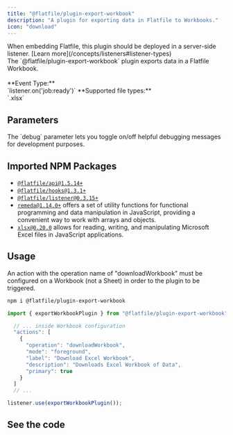 ```yaml
---
title: "@flatfile/plugin-export-workbook"
description: "A plugin for exporting data in Flatfile to Workbooks."
icon: "download"
---
```


<Warning>
  When embedding Flatfile, this plugin should be deployed in a server-side
  listener. [Learn more](/concepts/listeners#listener-types)
</Warning>

<CardGroup cols={1}>
  <Card title="@flatfile/plugin-export-workbook" icon="download">
    <br />
    The `@flatfile/plugin-export-workbook` plugin exports data in a Flatfile Workbook.
    <br />
    <br />
    **Event Type:**
    <br />
    `listener.on('job:ready')` **Supported file types:**
    <br />
    `.xlsx`
  </Card>
</CardGroup>

## Parameters

<ParamField path="debug" type="boolean">
  The `debug` parameter lets you toggle on/off helpful debugging messages for
  development purposes.
</ParamField>

## Imported NPM Packages

- [`@flatfile/api@1.5.14+`](https://www.npmjs.com/package/@flatfile/api)
- [`@flatfile/hooks@1.3.1+`](https://www.npmjs.com/package/@flatfile/hooks)
- [`@flatfile/listener@0.3.15+`](https://www.npmjs.com/package/@flatfile/listener)
- [`remeda@1.14.0+`](https://remedajs.com/) offers a set of utility functions for functional programming and data manipulation in JavaScript, providing a convenient way to work with arrays and objects.
- [`xlsx@0.20.0`](https://sheetjs.com/) allows for reading, writing, and manipulating Microsoft Excel files in JavaScript applications.

## Usage

An action with the operation name of "downloadWorkbook" must be configured on a Workbook (not a Sheet) in order to the plugin to be triggered.

```bash install
npm i @flatfile/plugin-export-workbook
```

```ts import
import { exportWorkbookPlugin } from "@flatfile/plugin-export-workbook";
```

```ts workbook.config.json
  // ... inside Workbook configuration
  "actions": [
    {
      "operation": "downloadWorkbook",
      "mode": "foreground",
      "label": "Download Excel Workbook",
      "description": "Downloads Excel Workbook of Data",
      "primary": true
    }
  ]
  // ...
```

```ts listener.js
listener.use(exportWorkbookPlugin());
```

## See the code

<CardGroup cols={2}>
  <Card
    title="@flatfile/plugin-export-workbook"
    href="https://github.com/FlatFilers/flatfile-plugins/tree/main/plugins/export-workbook"
    icon="github"
  ></Card>
</CardGroup>
